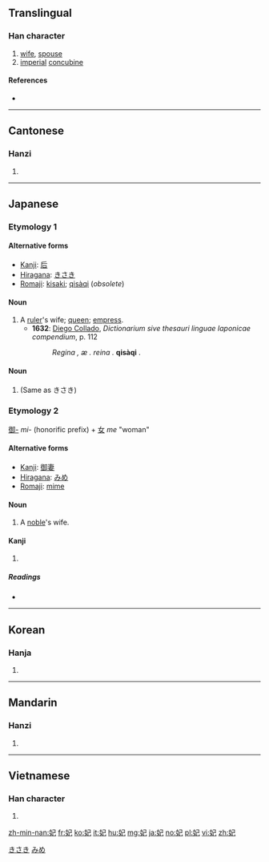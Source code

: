 ==Translingual==

===Han character===
{{Han char|rn=38|rad=女|as=03|sn=6|four=4741<sub>7</sub>|canj=女尸山 (VSU)|ids=⿰[[女]][[己]]}}

# [[wife]], [[spouse]]
# [[imperial]] [[concubine]]

====References====
* {{Han ref|kx=0255.220|dkj=06061|hdz=21027.110|uh=5983|ud=22915|bh=A66D|bd=42605}}

----

==Cantonese==

===Hanzi===
{{yue-hanzi|jyut=fei1|y=fei1}}

# {{defn|lang=yue|sort=女03}}

----

==Japanese==

===Etymology 1===

====Alternative forms====
* [[kanji|Kanji]]: [[后]]
* [[hiragana|Hiragana]]: [[きさき]]
* [[romaji|Romaji]]: [[kisaki]]; [[qisàqi]] (''obsolete'')

====Noun====
{{ja-noun|k|hira=きさき|rom=kisaki}}

# A [[ruler]]'s wife; [[queen]]; [[empress]].
#* '''1632''': [[w:Diego Collado|Diego Collado]], ''Dictionarium sive thesauri linguae Iaponicae compendium'', p. 112
#*: ''Regina , æ . reina .'' '''qisàqi''' .

====Noun====
{{ja-noun|k|hira=きさい|rom=kisai}}

# (Same as きさき)

===Etymology 2===
[[御-]] ''mi-'' (honorific prefix) + [[女]] ''me'' "woman"

====Alternative forms====
* [[kanji|Kanji]]: [[御妻]]
* [[hiragana|Hiragana]]: [[みめ]]
* [[romaji|Romaji]]: [[mime]]

====Noun====
{{ja-noun|k|hira=みめ|rom=mime}}

# A [[noble]]'s wife.

====Kanji====
{{ja-kanji|grade=c|rs=女03}}

# {{defn|lang=ja|sort=女03}}

=====Readings=====
* {{ja-readings|on=[[ひ]] (hi), [[はい]] (hai)|kun=[[きさき]] (kisaki)}}

[[Category:Japanese nouns|きさき]]
[[Category:Japanese nouns|みめ]]

----

==Korean==

===Hanja===
{{ko-hanja|hangeul=[[비]], [[바]]|rv=bi, b|mr=pi, p}}

# {{defn|lang=ko|sort=女03}}

----

==Mandarin==

===Hanzi===
{{cmn-hanzi|pin=[[fēi]] ([[fei1]])|wg=fei<sup>1</sup>}}

# {{defn|lang=cmn|sort=女03}}

----

==Vietnamese==

===Han character===
{{vi-hantu|[[phi]]|rs=女03}}

# {{defn|lang=vi|sort=女03}}

[[zh-min-nan:妃]]
[[fr:妃]]
[[ko:妃]]
[[it:妃]]
[[hu:妃]]
[[mg:妃]]
[[ja:妃]]
[[no:妃]]
[[pl:妃]]
[[vi:妃]]
[[zh:妃]]